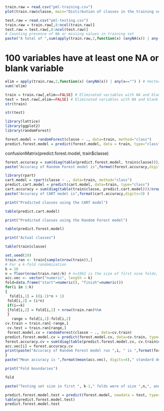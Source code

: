 ```r
train.raw = read.csv("pml-training.csv")
plot(train.raw$classe, main="Distirbution of classes in the training set", xlab="Class", ylab="Number of outcomes", col="blue")
```
```r
test.raw = read.csv("pml-testing.csv")
train.raw = train.raw[,8:ncol(train.raw)]
test.raw = test.raw[,8:ncol(test.raw)]
# Counting presence of NA or missing values in training set
paste("A total of ",sum(apply(train.raw,2,function(x) (anyNA(x)) | any(x=="") ))," variables have at least one NA value or one blank value.",sep="")
```
# 100 variables have at least one NA or blank variable


```r
elim = apply(train.raw,2,function(x) (anyNA(x)) | any(x=="") ) # Vector of largely NA variables
sum(!elim)
```

```r
train = train.raw[,elim==FALSE] # Eliminated variables with NA and blank values
test = test.raw[,elim==FALSE] # Eliminated variables with NA and blank values
str(train)
```
```r
str(test)
```
```r
library(lattice)
library(ggplot2)
library(randomForest)

forest.model = randomForest(classe ~ ., data=train, method="class")
predict.forest.model = predict(forest.model, data = train, type="class")
```
 confusionMatrix(predict.forest.model, train$classe)

```r
forest.accuracy = sum(diag(table(predict.forest.model, train$classe)))/nrow(train)
paste("Accuracy of Random Forest model is",format(forest.accuracy,digits=4) )
```
```r
library(rpart)
cart.model = rpart(classe ~ ., data=train, method="class") 
predict.cart.model = predict(cart.model, data=train, type="class")
cart.accuracy = sum(diag(table(train$classe, predict.cart.model)))/nrow(train)
paste("Accuracy of CART model is",format(cart.accuracy,digits=3) )

print("Predicted classes using the CART model")

table(predict.cart.model)
```
```r
print("Predicted classes using the Random Forest model")

table(predict.forest.model)

print("Actual classes")

table(train$classe)
```
```r
set.seed(29)
train.ran <- train[sample(nrow(train)),]
# For a k-fold randomization 
k = 10
n = floor(nrow(train.ran)/k) # n=1962 is the size of first nine folds, with the 10th fold of size 
acc.vec <- vector("numeric", length = k)
fold=data.frame("start"=numeric(), "finish"=numeric())
for(i in 1:k)
{
  fold[i,1] = ((i-1)*n + 1)
 fold[i,2] = (i*n) 
 if(i==k)
 {fold[i,2] = fold[i,2] + nrow(train.ran)%%n
 }
   range = fold[i,1]:fold[i,2] 
cv.train = train.ran[-range,]
 cv.test = train.ran[range,] 
 forest.model.cv = randomForest(classe ~ ., data=cv.train) 
predict.forest.model.cv = predict(forest.model.cv, data=cv.train, type="response") 
forest.accuracy.cv = sum(diag(table(predict.forest.model.cv, cv.train$classe)))/nrow(cv.train)
acc.vec[i] = forest.accuracy.cv
print(paste("Accuracy of Random Forest model run ",i, " is ",format(forest.accuracy.cv,digits=4),"." ,sep=""))
}
paste("Mean accuracy is ",format(mean(acc.vec), digits=4)," standard deviation is ",format(sd(acc.vec), digits=4), sep="")

print("Fold boundaries")

fold

paste("Testing set size in first ", k-1," folds were of size ",n,", and the last was of size ",(n + nrow(train)%%n),"." ,sep="")

predict.forest.model.test = predict(forest.model, newdata = test, type="response")
table(predict.forest.model.test)
predict.forest.model.test
```


